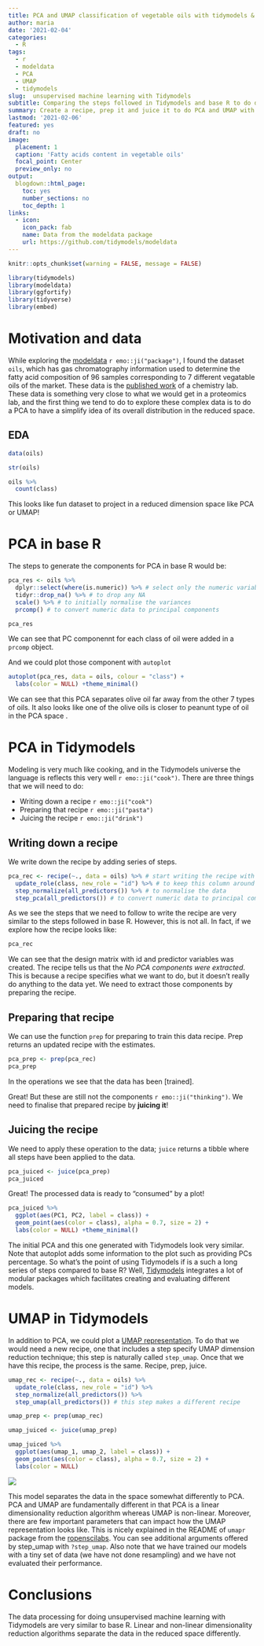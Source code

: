```yaml
---
title: PCA and UMAP classification of vegetable oils with tidymodels & base R 
author: maria
date: '2021-02-04'
categories:
  - R
tags:
  - r
  - modeldata
  - PCA
  - UMAP
  - tidymodels
slug:  unsupervised machine learning with Tidymodels
subtitle: Comparing the steps followed in Tidymodels and base R to do dimensionality reduction.
summary: Create a recipe, prep it and juice it to do PCA and UMAP with Tidymodels.
lastmod: '2021-02-06'
featured: yes
draft: no
image:
  placement: 1
  caption: 'Fatty acids content in vegetable oils'
  focal_point: Center
  preview_only: no
output:
  blogdown::html_page:
    toc: yes
    number_sections: no
    toc_depth: 1
links:
  - icon: 
    icon_pack: fab
    name: Data from the modeldata package 
    url: https://github.com/tidymodels/modeldata
---
```


```r
knitr::opts_chunk$set(warning = FALSE, message = FALSE)
```

```r
library(tidymodels)
library(modeldata)
library(ggfortify)
library(tidyverse)
library(embed)
```

# Motivation and data

While exploring the [modeldata](https://github.com/tidymodels/modeldata) `r emo::ji("package")`, I found the dataset `oils`, which has gas chromatography information used to determine the fatty acid composition of 96 samples corresponding to 7 different vegatable oils of the market. These data is the [published work](https://www.sciencedirect.com/science/article/abs/pii/S0169743904001200) of a chemistry lab. These data is something very close to what we would get in a proteomics lab, and the first thing we tend to do to explore these complex data is to do a PCA to have a simplify idea of its overall distribution in the reduced space. 

## EDA

```r
data(oils)
```

```r
str(oils)
```

```r
oils %>%
  count(class)
```
This looks like fun dataset to project in a reduced dimension space like PCA or UMAP!

# PCA in base R

The steps to generate the components for PCA in base R would be:
```r
pca_res <- oils %>%
  dplyr::select(where(is.numeric)) %>% # select only the numeric variables
  tidyr::drop_na() %>% # to drop any NA
  scale() %>% # to initially normalise the variances
  prcomp() # to convert numeric data to principal components
```

```r
pca_res
```
We can see that PC componennt for each class of oil were added in a `prcomp` object.

And we could plot those component with `autoplot`
```r
autoplot(pca_res, data = oils, colour = "class") +
  labs(color = NULL) +theme_minimal()
```
We can see that this PCA separates olive oil far away from the other 7 types of oils. It also looks like one of the olive oils is closer to peanunt type of oil in the PCA space . 

# PCA in Tidymodels

Modeling is very much like cooking, and in the Tidymodels universe the language is reflects this very well `r emo::ji("cook")`. There are three things that we will need to do:

- Writing down a recipe `r emo::ji("cook")`
- Preparing that recipe `r emo::ji("pasta")`
- Juicing the recipe `r emo::ji("drink")`

## Writing down a recipe

We write down the recipe by adding series of steps. 
```r
pca_rec <- recipe(~., data = oils) %>% # start writing the recipe with all the data
  update_role(class, new_role = "id") %>% # to keep this column around but not include it in the model
  step_normalize(all_predictors()) %>% # to normalise the data
  step_pca(all_predictors()) # to convert numeric data to principal components
```
As we see the steps that we need to follow to write the recipe are very similar to the steps followed in base R. 
However, this is not all. In fact, if we explore how the recipe looks like:
```r
pca_rec
```
We can see that the design matrix with id and predictor variables was created. The recipe tells us that the   _No PCA components were extracted_. This is because a recipe specifies what we want to do, but it doesn't really do anything to the data yet. We need to extract those components by preparing the recipe.

## Preparing that recipe
We can use the function `prep` for preparing to train this data recipe. Prep returns an updated recipe with the estimates.
```r
pca_prep <- prep(pca_rec)
pca_prep
```
In the operations we see that the data has been [trained].

Great! But these are still not the components `r emo::ji("thinking")`. We need to finalise that prepared recipe by __juicing it__! 

## Juicing the recipe

We need to apply these operation to the data; `juice` returns a tibble where all steps have been applied to the data.

```r
pca_juiced <- juice(pca_prep)
pca_juiced
```
Great! The processed data is ready to "consumed" by a plot! 

```r
pca_juiced %>%
  ggplot(aes(PC1, PC2, label = class)) +
  geom_point(aes(color = class), alpha = 0.7, size = 2) +
  labs(color = NULL) +theme_minimal()
```

The initial PCA and this one generated with Tidymodels look very similar. Note that autoplot adds some information to the plot such as providing PCs percentage. So what's the point of using Tidymodels if is a such a long series of steps compared to base R? Well, [Tidymodels](https://www.tidymodels.org/) integrates a lot of modular packages which facilitates creating and evaluating different models.

# UMAP in Tidymodels

In addition to PCA, we could  plot a [UMAP representation](https://umap-learn.readthedocs.io/en/latest/). To do that we would need a new recipe, one that includes a step specify UMAP dimension reduction technique; this step is naturally called `step_umap`. Once that we have this recipe, the process is the same. Recipe, prep, juice. 

```r
umap_rec <- recipe(~., data = oils) %>%
  update_role(class, new_role = "id") %>%
  step_normalize(all_predictors()) %>%
  step_umap(all_predictors()) # this step makes a different recipe 
```

```r
umap_prep <- prep(umap_rec)
```

```r
umap_juiced <- juice(umap_prep)
```

```r
umap_juiced %>%
  ggplot(aes(umap_1, umap_2, label = class)) +
  geom_point(aes(color = class), alpha = 0.7, size = 2) +
  labs(color = NULL)
```
![](/Users/dermit01/Documents/mariadermit/content/en/post/2021-02-05-PCA_UMAP_tidymodels/featured2.jpg)

This model separates the data in the space somewhat differently to PCA. PCA and UMAP are fundamentally different in that  PCA is a linear dimensionality reduction algorithm whereas UMAP is non-linear. Moreover, there are few important parameters that can impact how the UMAP representation looks like. This is  nicely explained in the README of `umapr` package from the [ropenscilabs](https://github.com/ropenscilabs/umapr). You can see additional arguments offered by step_umap with `?step_umap`. Also note that we have trained our models with a tiny set of data (we have not done resampling) and we have not evaluated their performance.

# Conclusions
The data processing for doing unsupervised machine learning with Tidymodels are very similar to base R. Linear and non-linear dimensionality reduction algorithms separate the data in the reduced space differently. 
